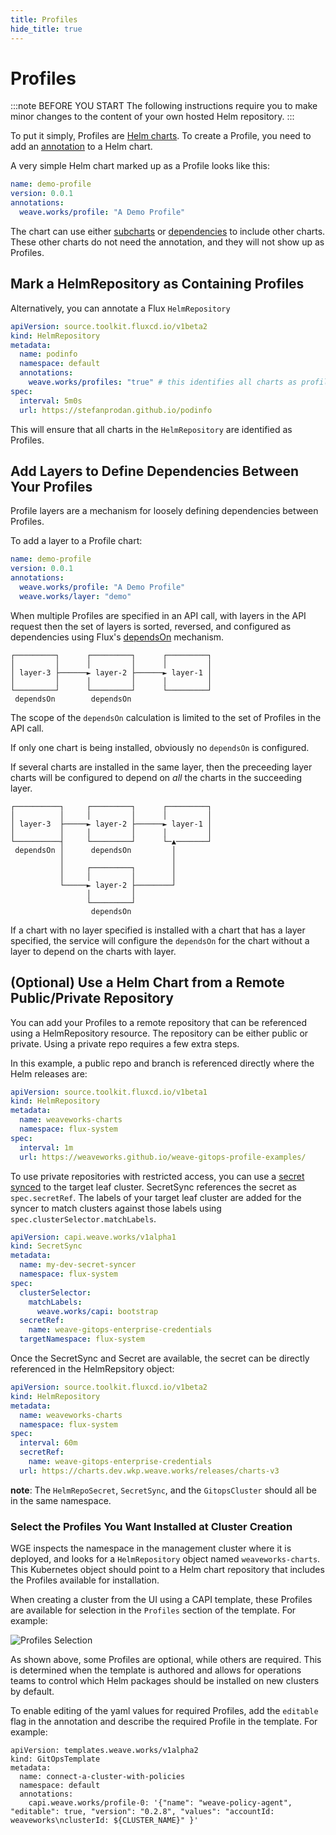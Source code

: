 ```yaml
---
title: Profiles
hide_title: true
---
```



# Profiles <TierLabel tiers="Enterprise" />

:::note BEFORE YOU START
The following instructions require you to make minor changes to the content of your own hosted Helm repository.
:::

To put it simply, Profiles are [Helm charts](https://helm.sh/docs/topics/charts/). To create a Profile, you need to add an [annotation](https://helm.sh/docs/topics/charts/#the-chartyaml-file) to a Helm chart.

A very simple Helm chart marked up as a Profile looks like this:
```yaml
name: demo-profile
version: 0.0.1
annotations:
  weave.works/profile: "A Demo Profile"
```
The chart can use either [subcharts](https://helm.sh/docs/chart_template_guide/subcharts_and_globals/) or [dependencies](https://helm.sh/docs/chart_best_practices/dependencies/#helm) to include other charts. These other charts do not need the annotation, and they will not show up as Profiles.

## Mark a HelmRepository as Containing Profiles

Alternatively, you can annotate a Flux `HelmRepository`
```yaml
apiVersion: source.toolkit.fluxcd.io/v1beta2
kind: HelmRepository
metadata:
  name: podinfo
  namespace: default
  annotations:
    weave.works/profiles: "true" # this identifies all charts as profiles
spec:
  interval: 5m0s
  url: https://stefanprodan.github.io/podinfo
```  

This will ensure that all charts in the `HelmRepository` are identified as Profiles.

## Add Layers to Define Dependencies Between Your Profiles

Profile layers are a mechanism for loosely defining dependencies between Profiles.

To add a layer to a Profile chart:
```yaml
name: demo-profile
version: 0.0.1
annotations:
  weave.works/profile: "A Demo Profile"
  weave.works/layer: "demo"
```

When multiple Profiles are specified in an API call, with layers in the API request then the set of layers is sorted, reversed, and configured as dependencies using Flux's [dependsOn](https://fluxcd.io/docs/components/helm/helmreleases/#helmrelease-dependencies) mechanism.
```
┌─────────┐      ┌─────────┐      ┌─────────┐
│         │      │         │      │         │
│ layer-3 ├──────► layer-2 ├──────► layer-1 │
│         │      │         │      │         │
└─────────┘      └─────────┘      └─────────┘
 dependsOn        dependsOn
```

The scope of the `dependsOn` calculation is limited to the set of Profiles in the API call.

If only one chart is being installed, obviously no `dependsOn` is configured.

If several charts are installed in the same layer, then the preceeding layer charts will be configured to depend on _all_ the charts in the succeeding layer.
```
┌──────────┐     ┌─────────┐      ┌─────────┐
│          │     │         │      │         │
│ layer-3  ├─────► layer-2 ├──────► layer-1 │
│          │     │         │      │         │
└──────────┤     └─────────┘      └─▲───────┘
 dependsOn │      dependsOn         │
           │                        │
           │     ┌─────────┐        │
           │     │         │        │
           └─────► layer-2 ├────────┘
                 │         │
                 └─────────┘
                  dependsOn
```
If a chart with no layer specified is installed with a chart that has a layer specified, the service will configure the `dependsOn` for the chart without a layer to depend on the charts with layer.

## (Optional) Use a Helm Chart from a Remote Public/Private Repository

You can add your Profiles to a remote repository that can be referenced using a HelmRepository resource. The repository can be either public or private. Using a private repo requires a few extra steps.

In this example, a public repo and branch is referenced directly where the Helm releases are:
```yaml title="HelmRepository.yaml"
apiVersion: source.toolkit.fluxcd.io/v1beta1
kind: HelmRepository
metadata:
  name: weaveworks-charts
  namespace: flux-system
spec:
  interval: 1m
  url: https://weaveworks.github.io/weave-gitops-profile-examples/
```

To use private repositories with restricted access, you can use a [secret synced](../secrets/bootstrapping-secrets.mdx) to the target leaf cluster. SecretSync references the secret as `spec.secretRef`. The labels of your target leaf cluster are added for the syncer to match clusters against those labels using `spec.clusterSelector.matchLabels`.
```yaml title="SecretSync.yaml"
apiVersion: capi.weave.works/v1alpha1
kind: SecretSync
metadata:
  name: my-dev-secret-syncer
  namespace: flux-system
spec:
  clusterSelector:
    matchLabels:
      weave.works/capi: bootstrap
  secretRef:
    name: weave-gitops-enterprise-credentials
  targetNamespace: flux-system
```

Once the SecretSync and Secret are available, the secret can be directly referenced in the HelmRepsitory object:
```yaml title="PrivateHelmRepository.yaml"
apiVersion: source.toolkit.fluxcd.io/v1beta2
kind: HelmRepository
metadata:
  name: weaveworks-charts
  namespace: flux-system
spec:
  interval: 60m
  secretRef:
    name: weave-gitops-enterprise-credentials
  url: https://charts.dev.wkp.weave.works/releases/charts-v3
  ```
**note**: The `HelmRepoSecret`, `SecretSync`, and the `GitopsCluster` should all be in the same namespace.

### Select the Profiles You Want Installed at Cluster Creation

WGE inspects the namespace in the management cluster where it is deployed, and looks for a `HelmRepository` object named `weaveworks-charts`. This Kubernetes object should point to a Helm chart repository that includes the Profiles available for installation.

When creating a cluster from the UI using a CAPI template, these Profiles are available for selection in the `Profiles` section of the template. For example:

![Profiles Selection](./img/profile-selection.png)

As shown above, some Profiles are optional, while others are required. This is determined when the template is authored and allows for operations teams to control which Helm packages should be installed on new clusters by default.

To enable editing of the yaml values for required Profiles, add the `editable` flag in the annotation and describe the required Profile in the template. For example: 

```
apiVersion: templates.weave.works/v1alpha2
kind: GitOpsTemplate
metadata:
  name: connect-a-cluster-with-policies
  namespace: default
  annotations:
    capi.weave.works/profile-0: '{"name": "weave-policy-agent", "editable": true, "version": "0.2.8", "values": "accountId: weaveworks\nclusterId: ${CLUSTER_NAME}" }'
```
